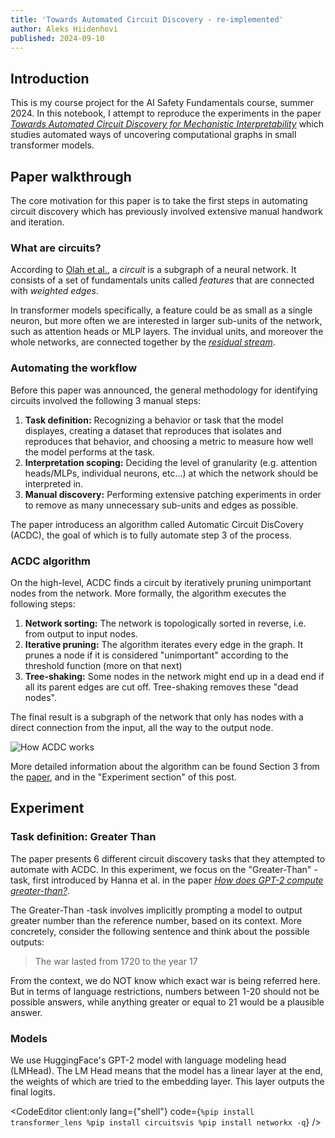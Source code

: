 ```yaml
---
title: 'Towards Automated Circuit Discovery - re-implemented'
author: Aleks Hiidenhovi
published: 2024-09-10
---
```



## Introduction

This is my course project for the AI Safety Fundamentals course, summer 2024. In this notebook, I attempt to reproduce the experiments in the paper [*Towards Automated Circuit Discovery for Mechanistic Interpretability*](https://arxiv.org/pdf/2304.14997) which studies automated ways of uncovering computational graphs in small transformer models.

## Paper walkthrough

The core motivation for this paper is to take the first steps in automating circuit discovery which has previously involved extensive manual handwork and iteration.

### What are circuits?
According to [Olah et al.](https://distill.pub/2020/circuits/zoom-in), a *circuit* is a subgraph of a neural network. It consists of a set of fundamentals units called *features* that are connected with *weighted edges*.

In transformer models specifically, a feature could be as small as a single neuron, but more often we are interested in larger sub-units of the network, such as attention heads or MLP layers. The invidual units, and moreover the whole networks, are connected together by the [*residual stream*](https://transformer-circuits.pub/2021/framework/index.html#residual-comms).

### Automating the workflow
Before this paper was announced, the general methodology for identifying circuits involved the following 3 manual steps:
1. **Task definition:** Recognizing a behavior or task that the model displayes, creating a dataset that reproduces that isolates and reproduces that behavior, and choosing a metric to measure how well the model performs at the task.
2. **Interpretation scoping:** Deciding the level of granularity (e.g. attention heads/MLPs, individual neurons, etc...) at which the network should be interpreted in.
3. **Manual discovery:** Performing extensive patching experiments in order to remove as many unnecessary sub-units and edges as possible.

The paper introducess an algorithm called Automatic Circuit DisCovery (ACDC), the goal of which is to fully automate step 3 of the process.

### ACDC algorithm
On the high-level, ACDC finds a circuit by iteratively pruning unimportant nodes from the network. More formally, the algorithm executes the following steps:
1. **Network sorting:** The network is topologically sorted in reverse, i.e. from output to input nodes.
2. **Iterative pruning:** The algorithm iterates every edge in the graph. It prunes a node if it is considered "unimportant" according to the threshold function (more on that next)
3. **Tree-shaking:** Some nodes in the network might end up in a dead end if all its parent edges are cut off. Tree-shaking removes these "dead nodes".

The final result is a subgraph of the network that only has nodes with a direct connection from the input, all the way to the output node.

![How ACDC works](https://drive.google.com/uc?id=1_UQWmoVuE61pC-PodD3SihNU7CnqzR3L)

More detailed information about the algorithm can be found Section 3 from the [paper](https://arxiv.org/pdf/2304.14997), and in the "Experiment section" of this post.

## Experiment

### Task definition: Greater Than
The paper presents 6 different circuit discovery tasks that they attempted to automate with ACDC. In this experiment, we focus on the "Greater-Than" -task, first introduced by Hanna et al. in the paper [*How does GPT-2 compute greater-than?*](https://arxiv.org/pdf/2305.00586).

The Greater-Than -task involves implicitly prompting a model to output greater number than the reference number, based on its context. More concretely, consider the following sentence and think about the possible outputs:

> The war lasted from 1720 to the year 17

From the context, we do NOT know which exact war is being referred here. But in terms of language restrictions, numbers between 1-20 should not be possible answers, while anything greater or equal to 21 would be a plausible answer.

### Models
We use HuggingFace's GPT-2 model with language modeling head (LMHead). The LM Head means that the model has a linear layer at the end, the weights of which are tried to the embedding layer. This layer outputs the final logits.

<CodeEditor client:only lang={"shell"} code={`%pip install transformer_lens
%pip install circuitsvis
%pip install networkx -q`} />